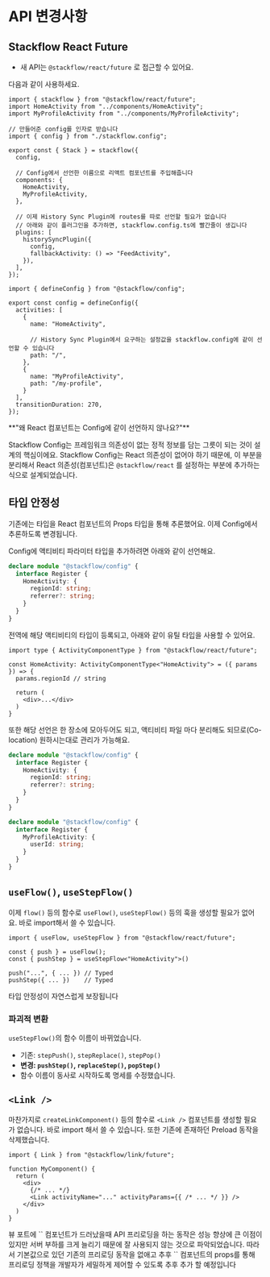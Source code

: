 
# API 변경사항

## Stackflow React Future

- 새 API는 `@stackflow/react/future` 로 접근할 수 있어요.

다음과 같이 사용하세요.

```tsx showLineNumbers filename="Stack.tsx" copy
import { stackflow } from "@stackflow/react/future";
import HomeActivity from "../components/HomeActivity";
import MyProfileActivity from "../components/MyProfileActivity";

// 만들어준 config를 인자로 받습니다
import { config } from "./stackflow.config";

export const { Stack } = stackflow({
  config,
  
  // Config에서 선언한 이름으로 리액트 컴포넌트를 주입해줍니다
  components: {
    HomeActivity,
    MyProfileActivity,
  },

  // 이제 History Sync Plugin에 routes를 따로 선언할 필요가 없습니다  
  // 아래와 같이 플러그인을 추가하면, stackflow.config.ts에 빨간줄이 생깁니다
  plugins: [
    historySyncPlugin({
      config,
      fallbackActivity: () => "FeedActivity",
    }),
  ],
});
```

```tsx showLineNumbers filename="stackflow.config.ts" copy
import { defineConfig } from "@stackflow/config";

export const config = defineConfig({
  activities: [
    {
      name: "HomeActivity",
      
      // History Sync Plugin에서 요구하는 설정값을 stackflow.config에 같이 선언할 수 있습니다
      path: "/",
    },
    {
      name: "MyProfileActivity",
      path: "/my-profile",
    }
  ],
  transitionDuration: 270,
});
```

<Callout emoji="❓">
  **"왜 React 컴포넌트는 Config에 같이 선언하지 않나요?"**

  Stackflow Config는 프레임워크 의존성이 없는 정적 정보를 담는 그릇이 되는 것이 설계의 핵심이에요. Stackflow Config는 React 의존성이 없어야 하기 때문에, 이 부분을 분리해서 React 의존성(컴포넌트)은 `@stackflow/react` 를 설정하는 부분에 추가하는 식으로 설계되었습니다.
</Callout>

## 타입 안정성

기존에는 타입을 React 컴포넌트의 Props 타입을 통해 추론했어요. 이제 Config에서 추론하도록 변경됩니다.

Config에 액티비티 파라미터 타입을 추가하려면 아래와 같이 선언해요.

```typescript
declare module "@stackflow/config" {
  interface Register {
    HomeActivity: {
      regionId: string;
      referrer?: string;
    }
  }
}
```

전역에 해당 액티비티의 타입이 등록되고, 아래와 같이 유틸 타입을 사용할 수 있어요.

```tsx showLineNumbers filename="HomeActivity.tsx" copy
import type { ActivityComponentType } from "@stackflow/react/future";

const HomeActivity: ActivityComponentType<"HomeActivity"> = ({ params }) => {
  params.regionId // string
  
  return (
    <div>...</div>
  )
}
```

또한 해당 선언은 한 장소에 모아두어도 되고, 액티비티 파일 마다 분리해도 되므로(Co-location) 원하시는대로 관리가 가능해요.

```typescript showLineNumbers filename="HomeActivity.tsx" copy
declare module "@stackflow/config" {
  interface Register {
    HomeActivity: {
      regionId: string;
      referrer?: string;
    }
  }
}
```
```typescript showLineNumbers filename="MyProfileActivity.tsx" copy
declare module "@stackflow/config" {
  interface Register {
    MyProfileActivity: {
      userId: string;
    }
  }
}
```

## `useFlow()`, `useStepFlow()`
이제 `flow()` 등의 함수로 `useFlow()`, `useStepFlow()` 등의 훅을 생성할 필요가 없어요. 바로 import해서 쓸 수 있습니다.

```tsx showLineNumbers filename="HomeActivity.tsx" copy
import { useFlow, useStepFlow } from "@stackflow/react/future";

const { push } = useFlow();
const { pushStep } = useStepFlow<"HomeActivity">()

push("...", { ... }) // Typed
pushStep({ ... })    // Typed
```

타입 안정성이 자연스럽게 보장됩니다

### 파괴적 변환

`useStepFlow()`의 함수 이름이 바뀌었습니다.

- 기존: `stepPush()`, `stepReplace()`, `stepPop()`
- **변경: `pushStep()`, `replaceStep()`, `popStep()`**
- 함수 이름이 동사로 시작하도록 명세를 수정했습니다.
  
## `<Link />`
마찬가지로 `createLinkComponent()` 등의 함수로 `<Link />` 컴포넌트를 생성할 필요가 없습니다. 바로 import 해서 쓸 수 있습니다. 또한 기존에 존재하던 Preload 동작을 삭제했습니다.

```tsx showLineNumbers filename="MyComponent.tsx" copy
import { Link } from "@stackflow/link/future";

function MyComponent() {
  return (
    <div>
      {/* ... */}
      <Link activityName="..." activityParams={{ /* ... */ }} />
    </div>
  )
}
```

<Callout emoji="💡">
  뷰 포트에 `<Link />` 컴포넌트가 드러났을때 API 프리로딩을 하는 동작은 성능 향상에 큰 이점이 있지만 서버 부하를 크게 늘리기 때문에 잘 사용되지 않는 것으로 파악되었습니다. 따라서 기본값으로 있던 기존의 프리로딩 동작을 없애고 추후 `<Link />` 컴포넌트의 props를 통해 프리로딩 정책을 개발자가 세밀하게 제어할 수 있도록 추후 추가 할 예정입니다
</Callout>
